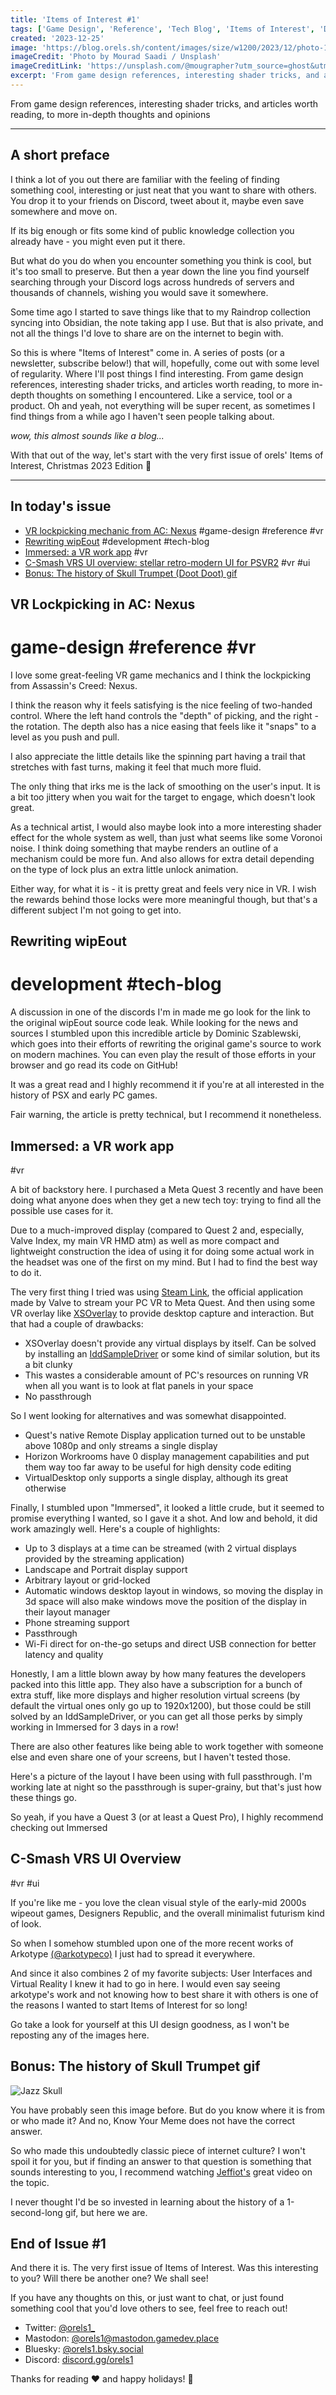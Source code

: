```yaml
---
title: 'Items of Interest #1'
tags: ['Game Design', 'Reference', 'Tech Blog', 'Items of Interest', 'Development', 'VR', 'UI']
created: '2023-12-25'
image: 'https://blog.orels.sh/content/images/size/w1200/2023/12/photo-1514377006585-6e7975371bd6.jpeg'
imageCredit: 'Photo by Mourad Saadi / Unsplash'
imageCreditLink: 'https://unsplash.com/@mougrapher?utm_source=ghost&utm_medium=referral&utm_campaign=api-credit'
excerpt: 'From game design references, interesting shader tricks, and articles worth reading, to more in-depth thoughts and opinions'
---
```


From game design references, interesting shader tricks, and articles worth reading, to more in-depth thoughts and opinions

---

## A short preface

I think a lot of you out there are familiar with the feeling of finding something cool, interesting or just neat that you want to share with others. You drop it to your friends on Discord, tweet about it, maybe even save somewhere and move on.

If its big enough or fits some kind of public knowledge collection you already have - you might even put it there.

But what do you do when you encounter something you think is cool, but it's too small to preserve. But then a year down the line you find yourself searching through your Discord logs across hundreds of servers and thousands of channels, wishing you would save it somewhere.

Some time ago I started to save things like that to my Raindrop collection syncing into Obsidian, the note taking app I use. But that is also private, and not all the things I'd love to share are on the internet to begin with.

So this is where "Items of Interest" come in. A series of posts (or a newsletter, subscribe below!) that will, hopefully, come out with some level of regularity. Where I'll post things I find interesting. From game design references, interesting shader tricks, and articles worth reading, to more in-depth thoughts on something I encountered. Like a service, tool or a product. Oh and yeah, not everything will be super recent, as sometimes I find things from a while ago I haven't seen people talking about.

_wow, this almost sounds like a blog..._

With that out of the way, let's start with the very first issue of orels' Items of Interest, Christmas 2023 Edition 🎄

---

## In today's issue

- [VR lockpicking mechanic from AC: Nexus](#vr-lockpicking-in-ac-nexus) #game-design #reference #vr
- [Rewriting wipEout](#rewriting-wipeout) #development #tech-blog
- [Immersed: a VR work app](#immersed-a-vr-work-app) #vr
- [C-Smash VRS UI overview: stellar retro-modern UI for PSVR2](#c-smash-vrs-ui-overview) #vr #ui
- [Bonus: The history of Skull Trumpet (Doot Doot) gif](#bonus-the-history-of-skull-trumpet-gif)

## VR Lockpicking in AC: Nexus

# game-design #reference #vr

I love some great-feeling VR game mechanics and I think the lockpicking from Assassin's Creed: Nexus.

I think the reason why it feels satisfying is the nice feeling of two-handed control. Where the left hand controls the "depth" of picking, and the right - the rotation. The depth also has a nice easing that feels like it "snaps" to a level as you push and pull.

<BunnyVideo id="2e2bc501-ccf9-48a6-a7de-781c2076041f" aspect="1/1" />

I also appreciate the little details like the spinning part having a trail that stretches with fast turns, making it feel that much more fluid.

The only thing that irks me is the lack of smoothing on the user's input. It is a bit too jittery when you wait for the target to engage, which doesn't look great.

As a technical artist, I would also maybe look into a more interesting shader effect for the whole system as well, than just what seems like some Voronoi noise. I think doing something that maybe renders an outline of a mechanism could be more fun. And also allows for extra detail depending on the type of lock plus an extra little unlock animation.

Either way, for what it is - it is pretty great and feels very nice in VR. I wish the rewards behind those locks were more meaningful though, but that's a different subject I'm not going to get into.

## Rewriting wipEout

# development #tech-blog

<ZoomImage title="Image Credit: Eurogamer" alt="Rewriting Wipeout" src="/img/posts/items-of-interest-1/items-of-interest-1-image.png" />

A discussion in one of the discords I'm in made me go look for the link to the original wipEout source code leak. While looking for the news and sources I stumbled upon this incredible article by Dominic Szablewski, which goes into their efforts of rewriting the original game's source to work on modern machines. You can even play the result of those efforts in your browser and go read its code on GitHub!

It was a great read and I highly recommend it if you're at all interested in the history of PSX and early PC games.

Fair warning, the article is pretty technical, but I recommend it nonetheless.

<LinkEmbed
  url="https://phoboslab.org/log/2023/08/rewriting-wipeout?ref=blog.orels.sh"
  title="Rewriting wipEout"
  description="The source code for the classic PSX launch title wipEout was leaked in 2022. A few month ago I finally sat down to take a look at it..."
  site="phoboslab"
  image="https://phoboslab.org/content/assets/wipeout-wasm.png"
  author="Dominic Szablewski"
/>

## Immersed: a VR work app

#vr

<ZoomImage title="Immersed Website" src="/img/posts/items-of-interest-1/items-of-interest-1-image-1.png" />

A bit of backstory here. I purchased a Meta Quest 3 recently and have been doing what anyone does when they get a new tech toy: trying to find all the possible use cases for it.

Due to a much-improved display (compared to Quest 2 and, especially, Valve Index, my main VR HMD atm) as well as more compact and lightweight construction the idea of using it for doing some actual work in the headset was one of the first on my mind. But I had to find the best way to do it.

The very first thing I tried was using [Steam Link](https://help.steampowered.com/en/faqs/view/0E2C-406B-9135-38A4?ref=blog.orels.sh), the official application made by Valve to stream your PC VR to Meta Quest. And then using some VR overlay like [XSOverlay](https://store.steampowered.com/app/1173510/XSOverlay/?ref=blog.orels.sh) to provide desktop capture and interaction. But that had a couple of drawbacks:

- XSOverlay doesn't provide any virtual displays by itself. Can be solved by installing an [IddSampleDriver](https://github.com/roshkins/IddSampleDriver?ref=blog.orels.sh) or some kind of similar solution, but its a bit clunky
- This wastes a considerable amount of PC's resources on running VR when all you want is to look at flat panels in your space
- No passthrough

So I went looking for alternatives and was somewhat disappointed.

- Quest's native Remote Display application turned out to be unstable above 1080p and only streams a single display
- Horizon Workrooms have 0 display management capabilities and put them way too far away to be useful for high density code editing
- VirtualDesktop only supports a single display, although its great otherwise

Finally, I stumbled upon "Immersed", it looked a little crude, but it seemed to promise everything I wanted, so I gave it a shot. And low and behold, it did work amazingly well. Here's a couple of highlights:

- Up to 3 displays at a time can be streamed (with 2 virtual displays provided by the streaming application)
- Landscape and Portrait display support
- Arbitrary layout or grid-locked
- Automatic windows desktop layout in windows, so moving the display in 3d space will also make windows move the position of the display in their layout manager
- Phone streaming support
- Passthrough
- Wi-Fi direct for on-the-go setups and direct USB connection for better latency and quality

Honestly, I am a little blown away by how many features the developers packed into this little app. They also have a subscription for a bunch of extra stuff, like more displays and higher resolution virtual screens (by default the virtual ones only go up to 1920x1200), but those could be still solved by an IddSampleDriver, or you can get all those perks by simply working in Immersed for 3 days in a row!

There are also other features like being able to work together with someone else and even share one of your screens, but I haven't tested those.

Here's a picture of the layout I have been using with full passthrough. I'm working late at night so the passthrough is super-grainy, but that's just how these things go.

<ZoomImage title="Figuring out Next 14 server actions at 5AM" src="/img/posts/items-of-interest-1/items-of-interest-1-image-2.png" />

So yeah, if you have a Quest 3 (or at least a Quest Pro), I highly recommend checking out Immersed

<LinkEmbed
  url="https://immersed.com/?ref=blog.orels.sh"
  title="Immersed"
  description="Have your desktop in VR on Mac, PC, and Linux with Immersed!"
  site="Immersed"
  author=""
/>

## C-Smash VRS UI Overview

#vr #ui

If you're like me - you love the clean visual style of the early-mid 2000s wipeout games, Designers Republic, and the overall minimalist futurism kind of look.

<ZoomImage title="Wipeout: Pulse Ship Select Screen" src="/img/posts/items-of-interest-1/items-of-interest-1-image-3.png" />

So when I somehow stumbled upon one of the more recent works of Arkotype [(@arkotypeco)](https://twitter.com/Arkotypeco?ref=blog.orels.sh) I just had to spread it everywhere.

And since it also combines 2 of my favorite subjects: User Interfaces and Virtual Reality I knew it had to go in here. I would even say seeing arkotype's work and not knowing how to best share it with others is one of the reasons I wanted to start Items of Interest for so long!

<LinkEmbed
  url="https://arkotype.co/project/csmash-vrs?ref=blog.orels.sh"
  title="C-Smash VRS - Arkotype"
  description=""
  site="Arkotype"
  image="https://arkotype.co/wp-content/uploads/2023/02/racket-3.png"
  author=""
/>

Go take a look for yourself at this UI design goodness, as I won't be reposting any of the images here.

## Bonus: The history of Skull Trumpet gif

![Jazz Skull](/img/posts/items-of-interest-1/items-of-interest-1-Jazzy_Skull.gif "Jazz Skull")

You have probably seen this image before. But do you know where it is from or who made it? And no, Know Your Meme does not have the correct answer.

So who made this undoubtedly classic piece of internet culture? I won't spoil it for you, but if finding an answer to that question is something that sounds interesting to you, I recommend watching [Jeffiot's](https://www.youtube.com/channel/UCWZjWqQ1gt5dakhUuzRVZbA?ref=blog.orels.sh) great video on the topic.

<YouTube id="ZYcHOEjGzPA" />

I never thought I'd be so invested in learning about the history of a 1-second-long gif, but here we are.

## End of Issue #1

And there it is. The very first issue of Items of Interest. Was this interesting to you? Will there be another one? We shall see!

If you have any thoughts on this, or just want to chat, or just found something cool that you'd love others to see, feel free to reach out!

- Twitter: [@orels1_](https://twitter.com/orels1_?ref=blog.orels.sh)
- Mastodon: [@orels1@mastodon.gamedev.place](https://mastodon.gamedev.place/@orels1?ref=blog.orels.sh)
- Bluesky: [@orels1.bsky.social](https://bsky.app/profile/orels1.bsky.social?ref=blog.orels.sh)
- Discord: [discord.gg/orels1](https://discord.gg/orels1?ref=blog.orels.sh)

Thanks for reading ❤️ and happy holidays! 🎄